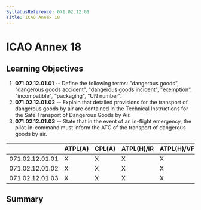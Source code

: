 ```yaml
---
SyllabusReference: 071.02.12.01
Title: ICAO Annex 18
---
```


# ICAO Annex 18

## Learning Objectives

1.  **071.02.12.01.01** -- Define the following terms: "dangerous goods",
    "dangerous goods accident", "dangerous goods incident", "exemption",
    "incompatible", "packaging", "UN number".
2.  **071.02.12.01.02** -- Explain that detailed provisions for the transport of
    dangerous goods by air are contained in the Technical Instructions for the
    Safe Transport of Dangerous Goods by Air.
3.  **071.02.12.01.03** -- State that in the event of an in-flight emergency,
    the pilot-in-command must inform the ATC of the transport of dangerous goods
    by air.

|                 | ATPL(A) | CPL(A) | ATPL(H)/IR | ATPL(H)/VFR | CPL(H) | IR  | CBIR(A) |
| --------------- | ------- | ------ | ---------- | ----------- | ------ | --- | ------- |
| 071.02.12.01.01 | X       | X      | X          | X           | X      |     |         |
| 071.02.12.01.02 | X       | X      | X          | X           | X      |     |         |
| 071.02.12.01.03 | X       | X      | X          | X           | X      |     |         |

## Summary
